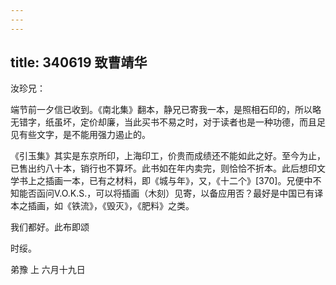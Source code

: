 ```yaml
---
---
---
```

title: 340619 致曹靖华
---




汝珍兄：

端节前一夕信已收到。《南北集》翻本，静兄已寄我一本，是照相石印的，所以略无错字，纸虽坏，定价却廉，当此买书不易之时，对于读者也是一种功德，而且足见有些文字，是不能用强力遏止的。

《引玉集》其实是东京所印，上海印工，价贵而成绩还不能如此之好。至今为止，已售出约八十本，销行也不算坏。此书如在年内卖完，则恰恰不折本。此后想印文学书上之插画一本，已有之材料，即《城与年》，又，《十二个》[370]。兄便中不知能否函问V.O.K.S.，可以将插画（木刻）见寄，以备应用否？最好是中国已有译本之插画，如《铁流》，《毁灭》，《肥料》之类。

我们都好。此布即颂

时绥。

弟豫 上 六月十九日